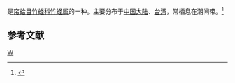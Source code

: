 {{noteTA
|T=zh-cn:弯竹蛏; zh-tw:彎竹蟶;
|1=zh-cn:弯竹蛏; zh-tw:彎竹蟶;
}}
{{Speciesbox 
| taxon = Solen arcuatus
| authority = Tchang et Hwang, 1964
}}
{{地区用词4|start=学名：''{{lang|la|Solen arcuatus}}''|cn=弯竹蛏|tw=彎竹蟶|as=称}}是[[帘蛤目|帘蛤目]][[竹蛏科|竹蛏科]][[竹蛏属|竹蛏属]]的一种。主要分布于[[中国大陆|中国大陆]]、[[台湾|台湾]]，常栖息在潮间带。<ref>{{cite web|url=http://shell.sinica.edu.tw/chinese/shellbase_detail.php?science_no=2631|title=国际贝库：弯竹蛏|publisher=台湾贝类资料库|accessdate=2009-08-11|archive-date=2016-03-04|archive-url=https://web.archive.org/web/20160304090520/http://shell.sinica.edu.tw/chinese/shellbase_detail.php?science_no=2631}}</ref>

== 参考文献 ==
{{reflist|2}}
{{Taxonbar|from=Q11067941}}

[[Category:竹蛏属|W]]
{{biology-stub}}